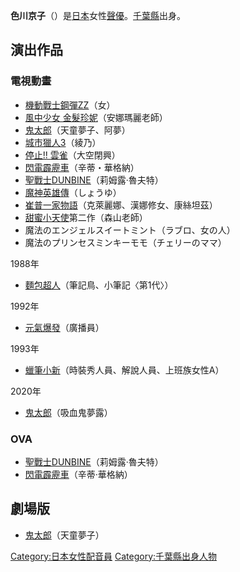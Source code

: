 {{noteTA|G1=Anime}}
{{声優
| 姓名 = 色川 京子
| 圖片 = 
| 尺寸 = 
| 簡介 = 
| 本名 = 
| 外文名 = 色川 京子
| 外文 = ja
| 羅馬拼音 = Irokawa Kyōko
| 暱稱 = 
| 出生地 = {{JPN}}[[千葉縣|千葉縣]]
| 血型 = 
| 生年 = 1963
| 生月 = 11
| 生日 = 7
| 歿年 = 
| 歿月 = 
| 歿日 = 
| 所屬 = 自由身
| 活動時期 = 1983年 -
| 出道作 = 
}}
{{Japanese|tablewidth=20em |japanese=色川 京子|kana=いろかわ きょうこ|romaji=Irokawa Kyōko}}
'''色川京子'''（{{bd|1963年|11月7日|catIdx=Irokawa Kyouko}}）是[[日本|日本]]女性[[聲優|聲優]]。[[千葉縣|千葉縣]]出身。

==演出作品==
===電視動畫===
* [[機動戰士鋼彈ZZ|機動戰士鋼彈ZZ]]（女）
*[[風中少女_金髮珍妮|風中少女 金髮珍妮]]（安娜瑪麗老師）
*[[鬼太郎|鬼太郎]]（天童夢子、阿夢）
*[[城市獵人|城市獵人3]]（綾乃） 
*[[停止!!_雲雀|停止!! 雲雀]]（大空閉興）
*[[閃電霹靂車|閃電霹靂車]]（辛蒂・華格納）
*[[聖戰士DUNBINE|聖戰士DUNBINE]]（莉姆露·魯夫特）
*[[魔神英雄傳|魔神英雄傳]]（しょうゆ）
*[[崔普一家物語|崔普一家物語]]（克萊麗娜、漢娜修女、康絲坦茲）
*[[甜蜜小天使|甜蜜小天使]]第二作（森山老師）
*魔法のエンジェルスイートミント（ラブロ、女の人）
*魔法のプリンセスミンキーモモ（チェリーのママ）
; 1988年
*[[麵包超人|麵包超人]]（筆記鳥、小筆記〈第1代〉）
; 1992年
*[[元氣爆發|元氣爆發]]（廣播員）
; 1993年
*[[蠟筆小新|蠟筆小新]]（時裝秀人員、解說人員、上班族女性A）
; 2020年
*[[鬼太郎|鬼太郎]]（吸血鬼夢露）

===OVA===
*[[聖戰士DUNBINE|聖戰士DUNBINE]]（莉姆露·魯夫特）
*[[閃電霹靂車|閃電霹靂車]]（辛蒂·華格納）

==劇場版==
*[[鬼太郎|鬼太郎]]（天童夢子）

{{DEFAULTSORT:Irokawa Kyouko}}
[[Category:日本女性配音員|Category:日本女性配音員]]
[[Category:千葉縣出身人物|Category:千葉縣出身人物]]